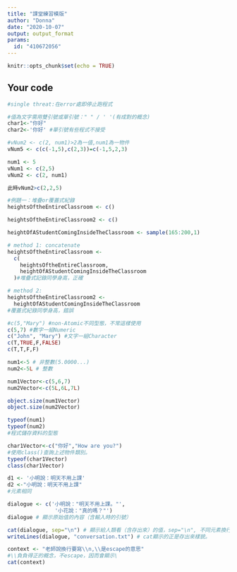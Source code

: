 ---
title: "課堂練習模版"
author: "Donna"
date: "2020-10-07"
output: output_format
params:
  id: "410672056"
---

```{r setup, include=FALSE}
knitr::opts_chunk$set(echo = TRUE)
```

## Your code

```{r}
#single threat:在error處即停止跑程式
```

```{r}
#值為文字需用雙引號或單引號：" " / ' '(有成對的概念)
char1<-"你好"
char2<-'你好' #單引號有些程式不接受
```

```{r}
#vNum2 <- c(2, num1)>2為一值,num1為一物件
vNum5 <- c(c(-1,5),c(2,3))=c(-1,5,2,3)

num1 <- 5
vNum1 <- c(2,5)
vNum2 <- c(2, num1)

此時vNum2>c(2,2,5)
```


```{r}
#例題一：堆疊or覆蓋式紀錄
heightsOftheEntireClassroom <- c()

heightsOftheEntireClassroom2 <- c()
```

```{r}
heightOfAStudentComingInsideTheClassroom <- sample(165:200,1)
```

```{r}
# method 1: concatenate 
heightsOftheEntireClassroom <-
  c(
    heightsOftheEntireClassroom,
    heightOfAStudentComingInsideTheClassroom
  )#堆疊式記錄同學身高，正確
```

```{r}
# method 2: 
heightsOftheEntireClassroom2 <-
  heightOfAStudentComingInsideTheClassroom
#覆蓋式紀錄同學身高，錯誤
```


```{r}
#c(5,"Mary") #non-Atomic不同型態，不常這樣使用
c(5,7) #數字一組Numeric
c("John", "Mary") #文字一組Character
c(T,TRUE,F,FALSE)
c(T,T,F,F)
```

```{r}
num1<-5 # 非整數(5.0000...)
num2<-5L # 整數

num1Vector<-c(5,6,7)
num2Vector<-c(5L,6L,7L)

object.size(num1Vector)
object.size(num2Vector)
```

```{r}
typeof(num1)
typeof(num2)
#程式儲存資料的型態
```

```{r}
char1Vector<-c("你好","How are you?")
#使用class()查詢上述物件類別。
typeof(char1Vector)
class(char1Vector)
```

```{r}
d1 <- '小明說：明天不用上課'
d2 <-"小明說：明天不用上課"
#元素相同
```

```{r}
dialogue <- c('小明說："明天不用上課。"',
               '小花說："真的嗎？"')
dialogue # 顯示原始值的內容（含輸入時的引號）
```

```{r}
cat(dialogue, sep="\n") # 顯示給人類看（含存出來）的值，sep="\n", 不同元素換行陳列。(\ means escpae：跳脫原始意思，避免一些難以閱讀的符號)
writeLines(dialogue, "conversation.txt") # cat顯示的正是存出來樣貌。
```

```{r}
context <- "老師說換行要寫\\n,\\是escape的意思" 
#\\負負得正的概念，不escape，因而會顯示\
cat(context)
```


